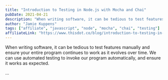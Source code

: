 ```yaml
---
title: "Introduction to Testing in Node.js with Mocha and Chai"
pubDate: 2021-04-21
description: "When writing software, it can be tedious to test features manually and ensure your entire program continues to work as it evolves over time. We can use automated testing to invoke our program automatically, and ensure it works as expected."
author: "Jamie Kuppens"
tags: ["affiliate", "javascript", "node", "mocha", "chai", "testing"]
affiliateLink: "https://www.thisdot.co/blog/introduction-to-testing-in-node-js-with-mocha-and-chai"
---
```


When writing software, it can be tedious to test features manually and ensure
your entire program continues to work as it evolves over time. We can use
automated testing to invoke our program automatically, and ensure it works as
expected.

...
